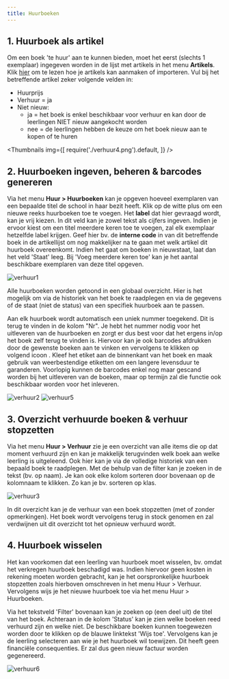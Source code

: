 ```yaml
---
title: Huurboeken
---
```


## 1. Huurboek als artikel

Om een boek 'te huur' aan te kunnen bieden, moet het eerst (slechts 1 exemplaar) ingegeven worden in de lijst met artikels in het menu **Artikels**. Klik [hier](../artikels#1-artikels-ingeven-in-toolbox) om te lezen hoe je artikels kan aanmaken of importeren. 
Vul bij het betreffende artikel zeker volgende velden in:
- Huurprijs
- Verhuur = ja
- Niet nieuw:
    - ja = het boek is enkel beschikbaar voor verhuur en kan door de leerlingen NIET nieuw aangekocht worden
    - nee = de leerlingen hebben de keuze om het boek nieuw aan te kopen of te huren

<Thumbnails img={[
    require('./verhuur4.png').default, 
]} />

## 2. Huurboeken ingeven, beheren & barcodes genereren

Via het menu **Huur > Huurboeken** kan je opgeven hoeveel exemplaren van een bepaalde titel de school in haar bezit heeft. Klik op de witte plus om een nieuwe reeks huurboeken toe te voegen. Het **label** dat hier gevraagd wordt, kan je vrij kiezen. In dit veld kan je zowel tekst als cijfers ingeven. Indien je ervoor kiest om een titel meerdere keren toe te voegen, zal elk exemplaar hetzelfde label krijgen. Geef hier bv. de **interne code** in van dit betreffende boek in de artikellijst om nog makkelijker na te gaan met welk artikel dit huurboek overeenkomt. Indien het gaat om boeken in nieuwstaat, laat dan  het veld 'Staat' leeg. Bij 'Voeg meerdere keren toe' kan je het aantal beschikbare exemplaren van deze titel opgeven.  

![verhuur1](./verhuur1.png)

Alle huurboeken worden getoond in een globaal overzicht. Hier is het mogelijk om via <LegacyAction img="lijst.png"/> de historiek van het boek te raadplegen en via <LegacyAction img="edit.png"/> de gegevens of de staat (niet de status) van een specifiek huurboek aan te passen.

Aan elk huurboek wordt automatisch een uniek nummer toegekend. Dit is terug te vinden in de kolom "Nr". Je hebt het nummer nodig voor het uitleveren van de huurboeken en zorgt er dus best voor dat het ergens in/op het boek zelf terug te vinden is. Hiervoor kan je ook barcodes afdrukken door de gewenste boeken aan te vinken en vervolgens te klikken op volgend icoon <LegacyAction img="barcode.png" text="Barcodes"/>. Kleef het etiket aan de binnenkant van het boek en maak gebruik van weerbestendige etiketten om een langere levensduur te garanderen. Voorlopig kunnen de barcodes enkel nog maar gescand worden bij het uitleveren van de boeken, maar op termijn zal die functie ook beschikbaar worden voor het inleveren. 

![verhuur2](./verhuur2.png)
![verhuur5](./verhuur5.PNG)

## 3. Overzicht verhuurde boeken & verhuur stopzetten
Via het menu **Huur > Verhuur** zie je een overzicht van alle items die op dat moment verhuurd zijn en kan je makkelijk terugvinden welk boek aan welke leerling is uitgeleend. Ook hier kan je via <LegacyAction img="lijst.png"/> de volledige historiek van een bepaald boek te raadplegen. Met de behulp van de filter kan je zoeken in de tekst (bv. op naam). Je kan ook elke kolom sorteren door bovenaan op de kolomnaam te klikken. Zo kan je bv. sorteren op klas. 

![verhuur3](./verhuur3.JPG)
 
 In dit overzicht kan je de verhuur van een boek stopzetten (met of zonder opmerkingen). Het boek wordt vervolgens terug in stock genomen en zal verdwijnen uit dit overzicht tot het opnieuw verhuurd wordt. 

 ## 4. Huurboek wisselen
 Het kan voorkomen dat een leerling van huurboek moet wisselen, bv. omdat het verkregen huurboek beschadigd was. Indien hiervoor geen kosten in rekening moeten worden gebracht, kan je het oorspronkelijke huurboek stopzetten zoals hierboven omschreven in het menu Huur > Verhuur. Vervolgens wijs je het nieuwe huurboek toe via het menu Huur > Huurboeken. 

Via het tekstveld 'Filter' bovenaan kan je zoeken op (een deel uit) de titel van het boek. Achteraan in de kolom 'Status' kan je zien welke boeken reed verhuurd zijn en welke niet. De beschikbare boeken kunnen toegewezen worden door te klikken op de blauwe linktekst 'Wijs toe'. Vervolgens kan je de leerling selecteren aan wie je het huurboek wil toewijzen. Dit heeft geen financiële consequenties. Er zal dus geen nieuw factuur worden gegenereerd. 

![verhuur6](./verhuur6.png)